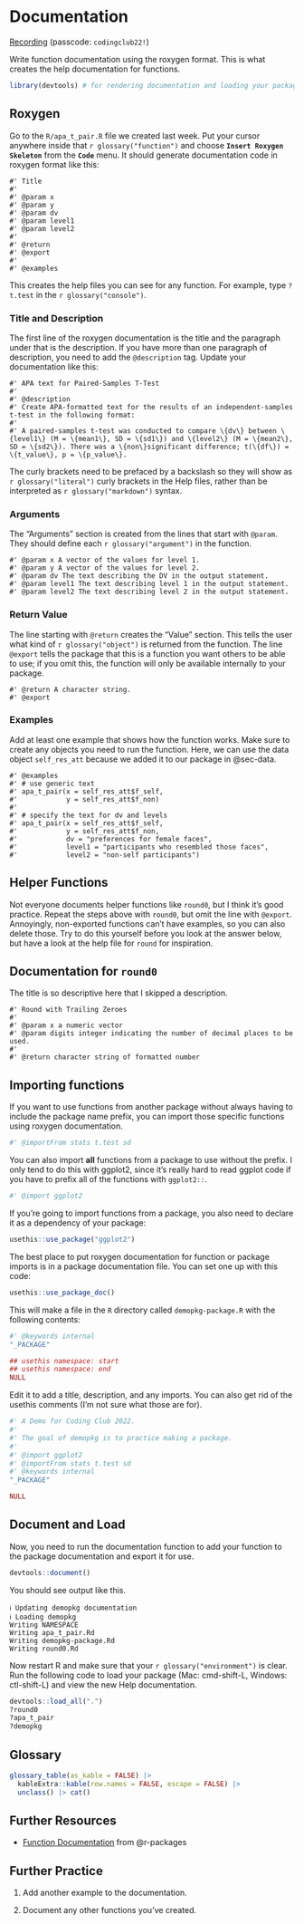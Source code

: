 # Documentation {#sec-documentation}

[Recording](https://uofglasgow.zoom.us/rec/share/sOMxVB9wd084RpyVbz_HyFh1tTLP3PqmQVMBBONNc4SucxDYp8u4XSlujlnj7ZW4.egNs8uuVGd1Al5oR) (passcode: `codingclub22!`)

Write function documentation using the roxygen format. This is what creates the help documentation for functions.

```r

library(devtools) # for rendering documentation and loading your package
```

## Roxygen

Go to the `R/apa_t_pair.R` file we created last week. Put your cursor anywhere inside that `r glossary("function")` and choose **`Insert Roxygen Skeleton`** from the **`Code`** menu. It should generate documentation code in roxygen format like this:

``` roxygen
#' Title
#'
#' @param x
#' @param y
#' @param dv
#' @param level1
#' @param level2
#'
#' @return
#' @export
#'
#' @examples
```

This creates the help files you can see for any function. For example, type `?t.test` in the `r glossary("console")`.


### Title and Description

The first line of the roxygen documentation is the title and the paragraph under that is the description. If you have more than one paragraph of description, you need to add the `@description` tag. Update your documentation like this:

``` roxygen
#' APA text for Paired-Samples T-Test
#' 
#' @description
#' Create APA-formatted text for the results of an independent-samples t-test in the following format:
#'
#' A paired-samples t-test was conducted to compare \{dv\} between \{level1\} (M = \{mean1\}, SD = \{sd1\}) and \{level2\} (M = \{mean2\}, SD = \{sd2\}). There was a \{non\}significant difference; t(\{df\}) = \{t_value\}, p = \{p_value\}.

```

::: {.callout-note} 
The curly brackets need to be prefaced by a backslash so they will show as `r glossary("literal")` curly brackets in the Help files, rather than be interpreted as `r glossary("markdown")` syntax.
:::

### Arguments

The "Arguments" section is created from the lines that start with `@param`. They should define each `r glossary("argument")` in the function.

``` roxygen
#' @param x A vector of the values for level 1.
#' @param y A vector of the values for level 2.
#' @param dv The text describing the DV in the output statement.
#' @param level1 The text describing level 1 in the output statement.
#' @param level2 The text describing level 2 in the output statement.
```

### Return Value

The line starting with `@return` creates the "Value" section. This tells the user what kind of `r glossary("object")` is returned from the function. The line `@export` tells the package that this is a function you want others to be able to use; if you omit this, the function will only be available internally to your package.

``` roxygen
#' @return A character string.
#' @export
```

### Examples

Add at least one example that shows how the function works. Make sure to create any objects you need to run the function. Here, we can use the data object `self_res_att` because we added it to our package in @sec-data. 

``` roxygen
#' @examples
#' # use generic text
#' apa_t_pair(x = self_res_att$f_self,
#'            y = self_res_att$f_non)
#'
#' # specify the text for dv and levels
#' apa_t_pair(x = self_res_att$f_self,
#'            y = self_res_att$f_non,
#'            dv = "preferences for female faces",
#'            level1 = "participants who resembled those faces",
#'            level2 = "non-self participants")
```

## Helper Functions

Not everyone documents helper functions like `round0`, but I think it's good practice. Repeat the steps above with `round0`, but omit the line with `@export`. Annoyingly, non-exported functions can't have examples, so you can also delete those. Try to do this yourself before you look at the answer below, but have a look at the help file for `round` for inspiration.

::: {.callout-tip collapse="true"}
## Documentation for `round0`

The title is so descriptive here that I skipped a description.

``` roxygen
#' Round with Trailing Zeroes
#'
#' @param x a numeric vector
#' @param digits integer indicating the number of decimal places to be used.
#'
#' @return character string of formatted number
```
:::

## Importing functions {#sec-imports}

If you want to use functions from another package without always having to include the package name prefix, you can import those specific functions using roxygen documentation.  

``` r
#' @importFrom stats t.test sd
```

You can also import **all** functions from a package to use without the prefix. I only tend to do this with ggplot2, since it's really hard to read ggplot code if you have to prefix all of the functions with `ggplot2::`. 

``` r
#' @import ggplot2
```

If you're going to import functions from a package, you also need to declare it as a dependency of your package:

```r
usethis::use_package("ggplot2")
```

The best place to put roxygen documentation for function or package imports is in a package documentation file. You can set one up with this code:

```r
usethis::use_package_doc()
```

This will make a file in the `R` directory called `demopkg-package.R` with the following contents:

```r
#' @keywords internal
"_PACKAGE"

## usethis namespace: start
## usethis namespace: end
NULL
```

Edit it to add a title, description, and any imports. You can also get rid of the usethis comments (I'm not sure what those are for).

```r
#' A Demo for Coding Club 2022.
#'
#' The goal of demopkg is to practice making a package.
#'
#' @import ggplot2
#' @importFrom stats t.test sd
#' @keywords internal
"_PACKAGE"

NULL
```

## Document and Load

Now, you need to run the documentation function to add your function to the package documentation and export it for use.

```r
devtools::document()
```

You should see output like this.

::: {.cell-output}
```
ℹ Updating demopkg documentation
ℹ Loading demopkg
Writing NAMESPACE
Writing apa_t_pair.Rd
Writing demopkg-package.Rd
Writing round0.Rd
```
:::

Now restart R and make sure that your `r glossary("environment")` is clear. Run the following code to load your package (Mac: cmd-shift-L, Windows: ctl-shift-L) and view the new Help documentation.

```r
devtools::load_all(".")
?round0
?apa_t_pair
?demopkg
```


## Glossary

```r
glossary_table(as_kable = FALSE) |> 
  kableExtra::kable(row.names = FALSE, escape = FALSE) |>
  unclass() |> cat()
```

## Further Resources

* [Function Documentation](https://r-pkgs.org/man.html) from @r-packages

## Further Practice

1. Add another example to the documentation.

1. Document any other functions you've created.


